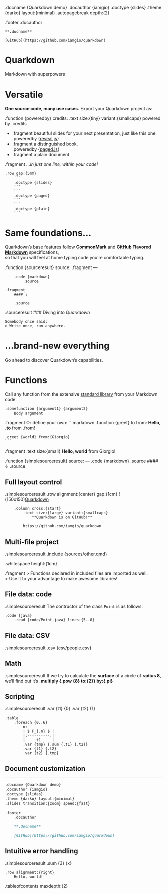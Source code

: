 .docname {Quarkdown demo}
.docauthor {iamgio}
.doctype {slides}
.theme {darko} layout:{minimal}
.autopagebreak depth:{2}

.footer
    .docauthor

    **.docname**

    [GitHub](https://github.com/iamgio/quarkdown)

# Quarkdown

Markdown with superpowers

# Versatile

**One source code, many use cases.**
Export your Quarkdown project as:

.function {poweredby}
    credits:
    .text size:{tiny} variant:{smallcaps}
        powered by .credits

- .fragment
      beautiful slides for your next presentation, just like this one.  
      .poweredby {[reveal.js](https://revealjs.com/)}
- .fragment
      a distinguished book.  
      .poweredby {[paged.js](https://pagedjs.org/)}
- .fragment
      a plain document.

.fragment
    *…in just one line, within your code!*

    .row gap:{5mm}
        ```
        .doctype {slides}
        ```
        ```
        .doctype {paged}
        ```
        ```
        .doctype {plain}
        ```

# Same foundations…

Quarkdown's base features follow [**CommonMark**](https://spec.commonmark.org/) and [**GitHub Flavored Markdown**](https://github.github.com/gfm/) specifications,  
so that you will feel at home typing code you're comfortable typing.

<!-- Shows the source code of a Quarkdown snippet AND its rendered result -->
.function {sourceresult}
    source:
    .fragment
        ---

        .code {markdown}
            .source
        
    .fragment
        #### ↓
        
        .source

.sourceresult
    ### Diving into _Quarkdown_
    
    Somebody once said:
    > Write once, run anywhere.
    
# …brand-new everything

Go ahead to discover Quarkdown's capabilities.

# Functions

Call any function from the extensive [standard library](https://github.com/iamgio/quarkdown/tree/main/stdlib/src/main/kotlin/eu/iamgio/quarkdown/stdlib)
from your Markdown code.

```markdown
.somefunction {argument1} {argument2}
    Body argument
```

.fragment
    Or define your own:
    ```markdown
    .function {greet}
        to from:
        **Hello, .to** from .from!

    .greet {world} from:{Giorgio}
    ```

.fragment
    .text size:{small}
        **Hello, world** from Giorgio!

<!-- Like .sourceresult, but with no animations. -->
.function {simplesourceresult}
    source:
    ---
    .code {markdown}
        .source
    #### ↓ 
    .source

## Full layout control 

.simplesourceresult
    .row alignment:{center} gap:{1cm}
        !(150x150)[Quarkdown](https://iamgio.eu/quarkdown/img/icon-light.png)
        
        .column cross:{start}
            .text size:{large} variant:{smallcaps}
                **Quarkdown is on GitHub!**
    
            https://github.com/iamgio/quarkdown

## Multi-file project

.simplesourceresult
    .include {sources/other.qmd}

.whitespace height:{1cm}

.fragment
    > Functions declared in included files are imported as well.  
    > Use it to your advantage to make awesome libraries!

## File data: code

.simplesourceresult
    The contructor of the class `Point` is as follows:

    .code {java}
        .read {code/Point.java} lines:{5..8}

## File data: CSV

.simplesourceresult
    .csv {csv/people.csv}

## Math

.simplesourceresult
    If we try to calculate the **surface** of a circle of **radius 8**,
    we'll find out it's **.multiply {.pow {8} to:{2}} by:{.pi}**

## Scripting

.simplesourceresult
    .var {t1} {0}
    .var {t2} {1}

    .table
        .foreach {0..6}
            n:
            | $ F_{.n} $ |
            |:----------:|
            |    .t1     |
            .var {tmp} {.sum {.t1} {.t2}}
            .var {t1} {.t2}
            .var {t2} {.tmp}

## Document customization

---

```markdown
.docname {Quarkdown demo}
.docauthor {iamgio}
.doctype {slides}
.theme {darko} layout:{minimal}
.slides transition:{zoom} speed:{fast}

.footer
    .docauthor

    **.docname**

    [GitHub](https://github.com/iamgio/quarkdown)
```

## Intuitive error handling

.simplesourceresult
    .sum {3} {x}

    .row alignment:{right}
        Hello, world!

.tableofcontents maxdepth:{2}